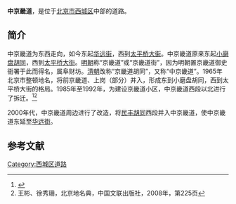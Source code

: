 {{Coord|39.9090677|116.3688588|type:landmark_region:CN-11_source:GoogleMaps|display=title}}
{{Infobox China Road
|路牌类型 = Beijing
|道路方向 = WE
|中文道路名称 = 中京畿道
|道路名称拼音 = ZHONGJINGJIDAO
|图片 =
|图片说明 = 
|道路属性 = 
|道路总长度 = 
|车速限制 = 
|行车线数量 = 
|所在地区 = [[北京市|北京市]][[西城区|西城区]]
|起点 =[[太平桥大街|太平桥大街]]
|终点 =[[华远街|华远街]]
|路段主要建筑 =
}}

'''中京畿道'''，是位于[[北京市|北京市]][[西城区|西城区]]中部的道路。

==简介==
中京畿道为东西走向，如今东起[[华远街|华远街]]，西到[[太平桥大街|太平桥大街]]。中京畿道原来东起[[小磨盘胡同|小磨盘胡同]]，西到[[太平桥大街|太平桥大街]]。[[明朝|明朝]]称“京畿道”或“京畿道街”，因为明朝置京畿道御史衙署于此而得名，属阜财坊。[[清朝|清朝]]改称“京畿道胡同”，又称“中京畿道”。1965年北京市整顿地名，将前京畿道、上岗（部分）并入，形成东到小磨盘胡同，西到太平桥大街的格局。1985年至1992年，为建设京畿道小区，中京畿道西段以北进行了拆迁。<ref>{{Cite web |url=http://www.bjdclib.com/subdb/laneculture/lane/200907/t20090702_4107.html |title=中京畿道，东华流韵，2009-07-02 |accessdate=2015-02-17 |archive-date=2018-09-29 |archive-url=https://web.archive.org/web/20180929072257/http://www.bjdclib.com/subdb/laneculture/lane/200907/t20090702_4107.html |dead-url=no }}</ref><ref>王彬、徐秀珊，北京地名典，中国文联出版社，2008年，第225页</ref>

2000年代，中京畿道周边进行了改造，将[[民丰胡同|民丰胡同]]西段并入中京畿道，使中京畿道东延至[[华远街|华远街]]。

==参考文献==
{{reflist}}

[[Category:西城区道路|Category:西城区道路]]